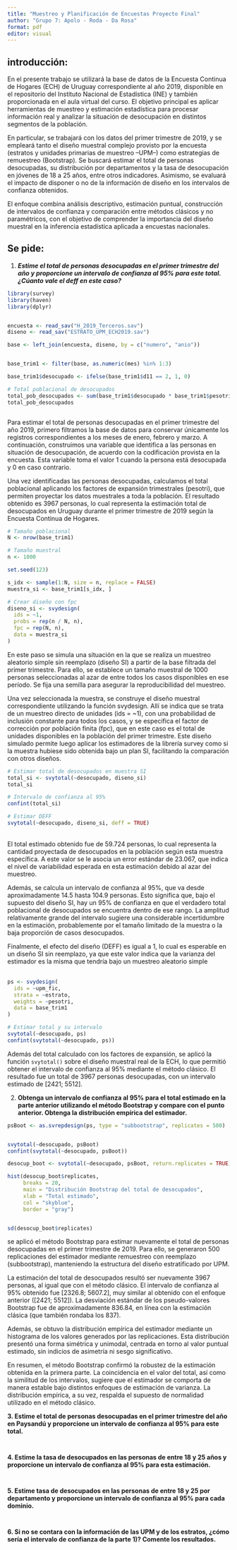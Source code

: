```yaml
---
title: "Muestreo y Planificación de Encuestas Proyecto Final"
author: "Grupo 7: Apolo - Roda - Da Rosa"
format: pdf
editor: visual
---
```


## introducción:

En el presente trabajo se utilizará la base de datos de la Encuesta Continua de Hogares (ECH) de Uruguay correspondiente al año 2019, disponible en el repositorio del Instituto Nacional de Estadística (INE) y también proporcionada en el aula virtual del curso. El objetivo principal es aplicar herramientas de muestreo y estimación estadística para procesar información real y analizar la situación de desocupación en distintos segmentos de la población.

En particular, se trabajará con los datos del primer trimestre de 2019, y se empleará tanto el diseño muestral complejo provisto por la encuesta (estratos y unidades primarias de muestreo –UPM–) como estrategias de remuestreo (Bootstrap). Se buscará estimar el total de personas desocupadas, su distribución por departamentos y la tasa de desocupación en jóvenes de 18 a 25 años, entre otros indicadores. Asimismo, se evaluará el impacto de disponer o no de la información de diseño en los intervalos de confianza obtenidos.

El enfoque combina análisis descriptivo, estimación puntual, construcción de intervalos de confianza y comparación entre métodos clásicos y no paramétricos, con el objetivo de comprender la importancia del diseño muestral en la inferencia estadística aplicada a encuestas nacionales.

## Se pide:

1.  ***Estime el total de personas desocupadas en el primer trimestre del año y proporcione un intervalo de confianza al 95% para este total. ¿Cúanto vale el deff en este caso?***

```r

library(survey)
library(haven)
library(dplyr)


encuesta <- read_sav("H_2019_Terceros.sav")
diseno <- read_sav("ESTRATO_UPM_ECH2019.sav")

base <- left_join(encuesta, diseno, by = c("numero", "anio"))


base_trim1 <- filter(base, as.numeric(mes) %in% 1:3)

base_trim1$desocupado <- ifelse(base_trim1$d11 == 2, 1, 0)

# Total poblacional de desocupados
total_pob_desocupados <- sum(base_trim1$desocupado * base_trim1$pesotri, na.rm = TRUE)
total_pob_desocupados



```

Para estimar el total de personas desocupadas en el primer trimestre del año 2019, primero filtramos la base de datos para conservar únicamente los registros correspondientes a los meses de enero, febrero y marzo. A continuación, construimos una variable que identifica a las personas en situación de desocupación, de acuerdo con la codificación provista en la encuesta. Esta variable toma el valor 1 cuando la persona está desocupada y 0 en caso contrario.

Una vez identificadas las personas desocupadas, calculamos el total poblacional aplicando los factores de expansión trimestrales (pesotri), que permiten proyectar los datos muestrales a toda la población. El resultado obtenido es 3967 personas, lo cual representa la estimación total de desocupados en Uruguay durante el primer trimestre de 2019 según la Encuesta Continua de Hogares.

```r
# Tamaño poblacional
N <- nrow(base_trim1)

# Tamaño muestral
n <- 1000

set.seed(123)

s_idx <- sample(1:N, size = n, replace = FALSE)
muestra_si <- base_trim1[s_idx, ]

```

```r
# Crear diseño con fpc
diseno_si <- svydesign(
  ids = ~1,
  probs = rep(n / N, n),
  fpc = rep(N, n),
  data = muestra_si
)


```

En este paso se simula una situación en la que se realiza un muestreo aleatorio simple sin reemplazo (diseño SI) a partir de la base filtrada del primer trimestre. Para ello, se establece un tamaño muestral de 1000 personas seleccionadas al azar de entre todos los casos disponibles en ese período. Se fija una semilla para asegurar la reproducibilidad del muestreo.

Una vez seleccionada la muestra, se construye el diseño muestral correspondiente utilizando la función svydesign. Allí se indica que se trata de un muestreo directo de unidades (ids = \~1), con una probabilidad de inclusión constante para todos los casos, y se especifica el factor de corrección por población finita (fpc), que en este caso es el total de unidades disponibles en la población del primer trimestre. Este diseño simulado permite luego aplicar los estimadores de la librería survey como si la muestra hubiese sido obtenida bajo un plan SI, facilitando la comparación con otros diseños.

```r
# Estimar total de desocupados en muestra SI
total_si <- svytotal(~desocupado, diseno_si)
total_si

# Intervalo de confianza al 95%
confint(total_si)

# Estimar DEFF 
svytotal(~desocupado, diseno_si, deff = TRUE)

```

\
El total estimado obtenido fue de 59.724 personas, lo cual representa la cantidad proyectada de desocupados en la población según esta muestra específica. A este valor se le asocia un error estándar de 23.067, que indica el nivel de variabilidad esperada en esta estimación debido al azar del muestreo.

Además, se calcula un intervalo de confianza al 95%, que va desde aproximadamente 14.5 hasta 104.9 personas. Esto significa que, bajo el supuesto del diseño SI, hay un 95% de confianza en que el verdadero total poblacional de desocupados se encuentra dentro de ese rango. La amplitud relativamente grande del intervalo sugiere una considerable incertidumbre en la estimación, probablemente por el tamaño limitado de la muestra o la baja proporción de casos desocupados.

Finalmente, el efecto del diseño (DEFF) es igual a 1, lo cual es esperable en un diseño SI sin reemplazo, ya que este valor indica que la varianza del estimador es la misma que tendría bajo un muestreo aleatorio simple\
\

```r
ps <- svydesign(
  ids = ~upm_fic,
  strata = ~estrato,
  weights = ~pesotri,
  data = base_trim1
)

# Estimar total y su intervalo
svytotal(~desocupado, ps)
confint(svytotal(~desocupado, ps))

```

Además del total calculado con los factores de expansión, se aplicó la función `svytotal()` sobre el diseño muestral real de la ECH, lo que permitió obtener el intervalo de confianza al 95% mediante el método clásico. El resultado fue un total de 3967 personas desocupadas, con un intervalo estimado de \[2421; 5512\].

2.  **Obtenga un intervalo de confianza al 95% para el total estimado en la parte anterior utilizando el método Bootstrap y compare con el punto anterior. Obtenga la distribución empírica del estimador.**

```r

psBoot <- as.svrepdesign(ps, type = "subbootstrap", replicates = 500)


svytotal(~desocupado, psBoot)
confint(svytotal(~desocupado, psBoot)) 

desocup_boot <- svytotal(~desocupado, psBoot, return.replicates = TRUE)

hist(desocup_boot$replicates,
     breaks = 20,
     main = "Distribución Bootstrap del total de desocupados",
     xlab = "Total estimado",
     col = "skyblue",
     border = "gray")


sd(desocup_boot$replicates)

```

se aplicó el método Bootstrap para estimar nuevamente el total de personas desocupadas en el primer trimestre de 2019. Para ello, se generaron 500 replicaciones del estimador mediante remuestreo con reemplazo (subbootstrap), manteniendo la estructura del diseño estratificado por UPM.

La estimación del total de desocupados resultó ser nuevamente 3967 personas, al igual que con el método clásico. El intervalo de confianza al 95% obtenido fue \[2326.8; 5607.2\], muy similar al obtenido con el enfoque anterior (\[2421; 5512\]). La desviación estándar de los pseudo-valores Bootstrap fue de aproximadamente 836.84, en línea con la estimación clásica (que también rondaba los 837).

Además, se obtuvo la distribución empírica del estimador mediante un histograma de los valores generados por las replicaciones. Esta distribución presentó una forma simétrica y unimodal, centrada en torno al valor puntual estimado, sin indicios de asimetría ni sesgo significativo.

En resumen, el método Bootstrap confirmó la robustez de la estimación obtenida en la primera parte. La coincidencia en el valor del total, así como la similitud de los intervalos, sugiere que el estimador se comporta de manera estable bajo distintos enfoques de estimación de varianza. La distribución empírica, a su vez, respalda el supuesto de normalidad utilizado en el método clásico.

**3. Estime el total de personas desocupadas en el primer trimestre del año en
Paysandú y proporcione un intervalo de confianza al 95% para este total.**

```r

```

```r

```

**4. Estime la tasa de desocupados en las personas de entre 18 y 25 años y
proporcione un intervalo de confianza al 95% para esta estimación.**

```r


```

```r

```

**5. Estime tasa de desocupados en las personas de entre 18 y 25 por departamento y proporcione un intervalo de confianza al 95% para cada dominio.**

```r

```

```r

```

**6. Si no se contara con la información de las UPM y de los estratos, ¿cómo
sería el intervalo de confianza de la parte 1)? Comente los resultados.**

```r

```

```r

```
